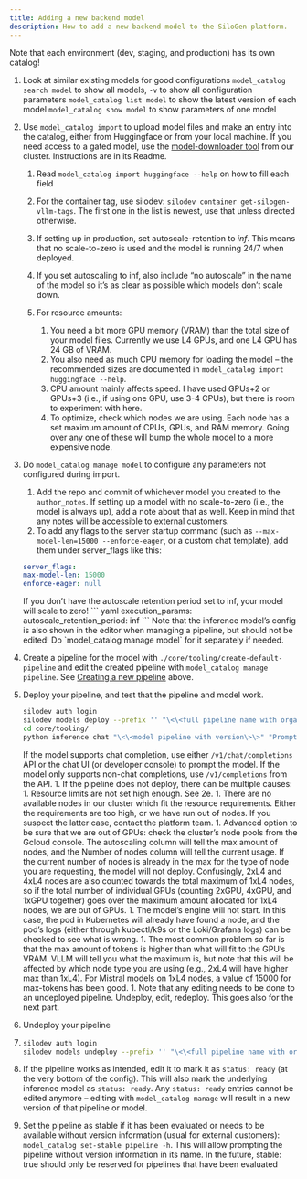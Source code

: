 ```yaml
---
title: Adding a new backend model
description: How to add a new backend model to the SiloGen platform.
---
```


Note that each environment (dev, staging, and production) has its own catalog!

1. Look at similar existing models for good configurations
   `model_catalog search model` to show all models, `-v` to show all configuration parameters
   `model_catalog list model` to show the latest version of each model
   `model_catalog show model` to show parameters of one model
1. Use `model_catalog import` to upload model files and make an entry into the catalog, either from Huggingface or from your local machine. If you need access to a gated model, use the [model-downloader tool](https://github.com/silogen/silogen-gitops/tree/main/k8s/apps/model-downloader) from our cluster. Instructions are in its Readme.

   1. Read `model_catalog import huggingface --help` on how to fill each field
   1. For the container tag, use silodev: `silodev container get-silogen-vllm-tags`. The first one in the list is newest, use that unless directed otherwise.
   1. If setting up in production, set autoscale-retention to _inf_. This means that no scale-to-zero is used and the model is running 24/7 when deployed.
   1. If you set autoscaling to inf, also include “no autoscale” in the name of the model so it’s as clear as possible which models don’t scale down.
   1. For resource amounts:

      1. You need a bit more GPU memory (VRAM) than the total size of your model files. Currently we use L4 GPUs, and one L4 GPU has 24 GB of VRAM.
      1. You also need as much CPU memory for loading the model – the recommended sizes are documented in `model_catalog import huggingface --help`.
      1. CPU amount mainly affects speed. I have used GPUs+2 or GPUs+3 (i.e., if using one GPU, use 3-4 CPUs), but there is room to experiment with here.
      1. To optimize, check which nodes we are using. Each node has a set maximum amount of CPUs, GPUs, and RAM memory. Going over any one of these will bump the whole model to a more expensive node.

1. Do `model_catalog manage model` to configure any parameters not configured during import.

   1. Add the repo and commit of whichever model you created to the `author_notes`. If setting up a model with no scale-to-zero (i.e., the model is always up), add a note about that as well. Keep in mind that any notes will be accessible to external customers.
   1. To add any flags to the server startup command (such as `--max-model-len=15000 --enforce-eager`, or a custom chat template), add them under server_flags like this:

   ```yaml
   server_flags:
   max-model-len: 15000
   enforce-eager: null
   ```

   <Admonition type="note" title="Note">
     If you don’t have the autoscale retention period set to inf, your model
     will scale to zero!
   </Admonition>
   ``` yaml execution_params: autoscale_retention_period: inf ``` Note that the
   inference model’s config is also shown in the editor when managing a
   pipeline, but should not be edited! Do `model_catalog manage model` for it
   separately if needed.

1. Create a pipeline for the model with `./core/tooling/create-default-pipeline` and edit the created pipeline with `model_catalog manage pipeline`. See [Creating a new pipeline](pipelines#creating-a-new-pipeline) above.

1. Deploy your pipeline, and test that the pipeline and model work.

   ```bash
   silodev auth login
   silodev models deploy --prefix '' "\<\<full pipeline name with organisation and version\>\>"
   cd core/tooling/
   python inference chat "\<\<model pipeline with version\>\>" "Prompt here" -c "your collection, if used"
   ```

   If the model supports chat completion, use either `/v1/chat/completions` API or the chat UI (or developer console) to prompt the model. If the model only supports non-chat completions, use `/v1/completions` from the API. 1. If the pipeline does not deploy, there can be multiple causes: 1. Resource limits are not set high enough. See 2e. 1. There are no available nodes in our cluster which fit the resource requirements. Either the requirements are too high, or we have run out of nodes. If you suspect the latter case, contact the platform team. 1. Advanced option to be sure that we are out of GPUs: check the cluster’s node pools from the Gcloud console. The autoscaling column will tell the max amount of nodes, and the Number of nodes column will tell the current usage. If the current number of nodes is already in the max for the type of node you are requesting, the model will not deploy. Confusingly, 2xL4 and 4xL4 nodes are also counted towards the total maximum of 1xL4 nodes, so if the total number of individual GPUs (counting 2xGPU, 4xGPU, and 1xGPU together) goes over the maximum amount allocated for 1xL4 nodes, we are out of GPUs. 1. The model’s engine will not start. In this case, the pod in Kubernetes will already have found a node, and the pod’s logs (either through kubectl/k9s or the Loki/Grafana logs) can be checked to see what is wrong. 1. The most common problem so far is that the max amount of tokens is higher than what will fit to the GPU’s VRAM. VLLM will tell you what the maximum is, but note that this will be affected by which node type you are using (e.g., 2xL4 will have higher max than 1xL4). For Mistral models on 1xL4 nodes, a value of 15000 for max-tokens has been good. 1. Note that any editing needs to be done to an undeployed pipeline. Undeploy, edit, redeploy. This goes also for the next part.

1. Undeploy your pipeline
1. ```bash
   silodev auth login
   silodev models undeploy --prefix '' "\<\<full pipeline name with organisation and version\>\>"
   ```
1. If the pipeline works as intended, edit it to mark it as `status: ready` (at the very bottom of the config). This will also mark the underlying inference model as `status: ready`. Any `status: ready` entries cannot be edited anymore – editing with `model_catalog manage` will result in a new version of that pipeline or model.
1. Set the pipeline as stable if it has been evaluated or needs to be available without version information (usual for external customers): `model_catalog set-stable pipeline -h`. This will allow prompting the pipeline without version information in its name. In the future, stable: true should only be reserved for pipelines that have been evaluated

